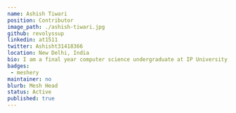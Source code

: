 ---
name: Ashish Tiwari
position: Contributor
image_path: ./ashish-tiwari.jpg
github: revolyssup
linkedin: at1511
twitter: Ashisht31418366
location: New Delhi, India
bio: I am a final year computer science undergraduate at IP University, Delhi. Passionate Backend Developer with an interest in microservices and cloud-native ecosystems. Constantly learning new things based on interest & curiosity and trying to give back as much in open-source. Other than that, I love solving algorithm problems. A side note about me would be that, once upon a time, I fell in love with mathematics and physics, which still is an ongoing affair.
badges:
 - meshery
maintainer: no
blurb: Mesh Head
status: Active
published: true
---
